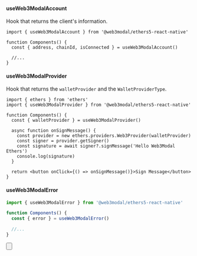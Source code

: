 
#### useWeb3ModalAccount

Hook that returns the client's information.

```tsx
import { useWeb3ModalAccount } from '@web3modal/ethers5-react-native'

function Components() {
  const { address, chainId, isConnected } = useWeb3ModalAccount()

  //...
}
```

#### useWeb3ModalProvider

Hook that returns the `walletProvider` and the `WalletProviderType`.

```tsx
import { ethers } from 'ethers'
import { useWeb3ModalProvider } from '@web3modal/ethers5-react-native'

function Components() {
  const { walletProvider } = useWeb3ModalProvider()

  async function onSignMessage() {
    const provider = new ethers.providers.Web3Provider(walletProvider)
    const signer = provider.getSigner()
    const signature = await signer?.signMessage('Hello Web3Modal Ethers')
    console.log(signature)
  }

  return <button onClick={() => onSignMessage()}>Sign Message</button>
}
```

#### useWeb3ModalError

```ts
import { useWeb3ModalError } from '@web3modal/ethers5-react-native'

function Components() {
  const { error } = useWeb3ModalError()

  //...
}
```

<Button
  name="Learn More About Ethers v5"
  url="https://docs.ethers.org/v5/getting-started/#getting-started--contracts"
/>
